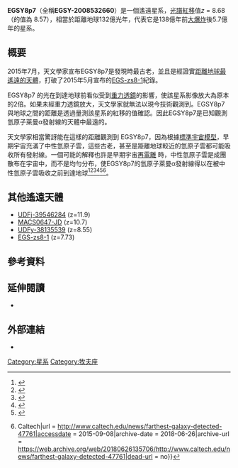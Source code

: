 {{noteTA
|G1 = Astronomy
|1 = zh-cn:哈勃空间望远镜; zh-tw:哈伯太空望遠鏡; zh-hk:哈勃太空望遠鏡;
|2 = zh-cn:斯皮策空间望远镜; zh-tw:史匹哲太空望遠鏡;
}}
{{sky|4|20|08.50|+|52|53|26.60|13200000000}}
{{Infobox galaxy
| name               = EGSY8p7 <br/> <small> EGSY-2008532660 </small>
| image              = [[File:EGSY8p7_por_el_Hubble_y_Spitzer.jpg|200px]]
| caption            = [[哈伯太空望遠鏡|哈伯太空望遠鏡]]與[[史匹哲太空望遠鏡|史匹哲太空望遠鏡]]的EGSY8p7合成影像
| epoch              = J2000
| constellation_name = [[牧夫座|牧夫座]]
| ra                 = {{RA|14|20|08.50}} 
| dec                = {{DEC|+52|53|26.60}}
| z                  = 8.68
| h_radial_v         = 
| gal_v              = 
| group_cluster      = 
| type               = 星系
| mass               = <!-- In solar masses --> 
| mass_light_ratio   = <!-- In solar units  -->
| size               = <!-- In light years  -->
| stars              = 
| appmag_v           = 
| appmag_b           = 
| absmag_v           = 
| size_v             = 
| notes              = 
| names              = EGSY8p7,<ref name=AstronomyNow-2015-08-06/> EGSY-2008532660,<ref name=DailyMail-2015-07-16/> EGS8p7<ref name=Caltech-2015-09-03/>
| references         = 
}}
'''EGSY8p7'''（全稱'''EGSY-2008532660'''）是一個遙遠星系，[[光譜|光譜]][[紅移|紅移]]值''z'' = 8.68（{{link-en|測光紅移|photometric redshift}}的值為 8.57），相當於距離地球132億光年，代表它是138億年前[[大爆炸|大爆炸]]後5.7億年的星系。

==概要==
2015年7月，天文學家宣布EGSY8p7是發現時最古老，並且是經證實[[最遙遠的天體列表|距離地球最遙遠的天體]]，打破了2015年5月宣布的[[EGS-zs8-1|EGS-zs8-1]]紀錄。

EGSY8p7 的光在到達地球前看似受到[[重力透鏡|重力透鏡]]的影響，使該星系影像放大為原本的2倍。如果未經重力透鏡放大，天文學家就無法以現今技術觀測到。EGSY8p7與地球之間的距離是透過量測該星系的{{link-en|萊曼α線|Lyman-alpha line|萊曼α發射線}}紅移的值確認。因此EGSY8p7是已知觀測氫原子萊曼α發射線的天體中最遠的。

天文學家相當驚訝能在這樣的距離觀測到 EGSY8p7，因為根據[[ΛCDM模型|標準宇宙模型]]，早期宇宙充滿了中性氫原子雲，這些古老，甚至是距離地球較近的氫原子雲都可能吸收所有發射線。一個可能的解釋也許是早期宇宙[[再電離|再電離]] 時，中性氫原子雲是成團散布在宇宙中，而不是均勻分布，使EGSY8p7的氫原子萊曼α發射線得以在被中性氫原子雲吸收之前到達地球<ref name="Space.com-2015-08-05">{{cite news |url= http://www.space.com/30170-most-distant-galaxy-discovered.html |title= Ancient Galaxy Is Most Distant Ever Found |date= 5 August 2015 |first= Mike |last= Wall |publisher= [[Space.com|Space.com]] |accessdate= 2015-09-15 |archive-date= 2019-07-05 |archive-url= https://web.archive.org/web/20190705020653/https://www.space.com/30170-most-distant-galaxy-discovered.html |dead-url= yes }}</ref><ref name="AstronomyNow-2015-08-06">{{cite press release |url= http://astronomynow.com/2015/08/06/a-new-record-keck-observatory-measures-most-distant-galaxy/ |title= A new record: Keck Observatory measures most distant galaxy |date= 6 August 2015 |publisher= [[凱克天文台|W. M. Keck Observatory]] |agency= [[Astronomy_Now|Astronomy Now]] |access-date= 2015-09-15 |archive-date= 2015-08-08 |archive-url= https://web.archive.org/web/20150808201746/http://astronomynow.com/2015/08/06/a-new-record-keck-observatory-measures-most-distant-galaxy/ |dead-url= no }}</ref><ref name="HuffPost-2015-07-15">{{cite news |url= http://www.huffingtonpost.com/mario-de-leo-winkler/the-farthest-object-in-th_b_7795982.html |title= The Farthest Object in the Universe |first= Mario De Leo |last= Winkler |date= 15 July 2015 |publisher= [[赫芬顿邮报|Huffington Post]] |accessdate= 2015-09-15 |archive-date= 2018-05-19 |archive-url= https://web.archive.org/web/20180519024320/https://www.huffingtonpost.com/mario-de-leo-winkler/the-farthest-object-in-th_b_7795982.html |dead-url= no }}</ref><ref name="DailyMail-2015-07-16">{{cite news |url= http://www.dailymail.co.uk/sciencetech/article-3164703/A-galaxy-far-far-away-Astronomers-confirm-star-13-1-billion-light-years-away-distant-known-universe.html |title= A galaxy that rally IS far, far away: Astronomers confirm star system 13.1 billion light-years away is the most distant known in the universe |first1= Jonathan |last1= O'Callaghan |first2= Ellie |last2= Zolfagharifard |date= 17 July 2015 |publisher= [[每日郵報|Daily Mail]] |location= London |accessdate= 2015-09-15 |archive-date= 2016-03-03 |archive-url= https://web.archive.org/web/20160303215009/http://www.dailymail.co.uk/sciencetech/article-3164703/A-galaxy-far-far-away-Astronomers-confirm-star-13-1-billion-light-years-away-distant-known-universe.html |dead-url= no }}</ref><ref name="Caltech-2015-09-03">{{cite news |url= http://www.caltech.edu/news/farthest-galaxy-detected-47761 |title= Farthest Galaxy Detected |date= 3 September 2015 |first= Rod |last= Pyle |publisher= [[Caltech|Caltech]] |accessdate= 2015-09-15 |archive-date= 2018-06-26 |archive-url= https://web.archive.org/web/20180626135706/http://www.caltech.edu/news/farthest-galaxy-detected-47761 |dead-url= no }}</ref><ref>{{Cite web|title = Farthest Galaxy Detected  {{!}} Caltech|url = http://www.caltech.edu/news/farthest-galaxy-detected-47761|accessdate = 2015-09-08|archive-date = 2018-06-26|archive-url = https://web.archive.org/web/20180626135706/http://www.caltech.edu/news/farthest-galaxy-detected-47761|dead-url = no}}</ref>。

== 其他遙遠天體 ==
*[[UDFj-39546284|UDFj-39546284]] (z=11.9)
*[[MACS0647-JD|MACS0647-JD]] (z=10.7)
*[[UDFy-38135539|UDFy-38135539]] (z=8.55)
*[[EGS-zs8-1|EGS-zs8-1]] (z=7.73)

==參考資料==
{{reflist}}

==延伸閱讀==
* {{cite journal |title= Lyman-alpha Emission from a Luminous z=8.68 Galaxy: Implications for Galaxies as Tracers of Cosmic Reionization |first1= Adi |last1= Zitrin|first2= Ivo |last2= Labbe|first3= Sirio |last3= Belli|first4= Rychard |last4= Bouwens|first5= Richard S. |last5= Ellis|first6= Guido |last6= Roberts-Borsani|first7= Daniel P. |last7= Stark|first8= Pascal A. |last8= Oesch|first9= Renske |last9= Smit |arxiv= 1507.02679 |bibcode= 2015arXiv150702679Z |date= 9 July 2015 |doi= 10.1088/2041-8205/810/1/L12 |publicationdate= 28 August 2015 |volume= 810 |number= 1 |id= L12 |journal= [[The_Astrophysical_Journal|The Astrophysical Journal]] }}

==外部連結==
* {{cite news |title= New Record: Keck Observatory Measures Most Distant Galaxy |url= http://www.keckobservatory.org/recent/entry/new_record_keck_observatory_confirms_most_distant_galaxy |date= 5 August 2015 |publisher= Keck Observatory |access-date= 2015-09-15 |archive-url= https://web.archive.org/web/20150815100348/http://www.keckobservatory.org/recent/entry/new_record_keck_observatory_confirms_most_distant_galaxy |archive-date= 2015-08-15 |dead-url= yes }}

{{s-start}}
{{s-bef|before=[[GRB_090423|GRB 090423]]}}
{{s-ttl|title=[[最遙遠的天體列表|已知最遙遠天體]]|years=2015-}}
{{s-aft|after=[[GN-z11|GN-z11]]}}
{{s-bef|before=[[EGS-zs8-1|EGS-zs8-1]]}}
{{s-ttl|title=[[已知最遙遠星系|已知最遙遠星系]]|years=2015-}}
{{s-aft|after=[[GN-z11|GN-z11]]}}
{{s-end}}

{{星系}}

[[Category:星系|Category:星系]]
[[Category:牧夫座|Category:牧夫座]]